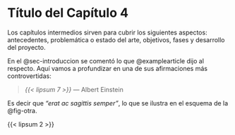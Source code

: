 # Título del Capítulo 4 {#sec-capitulo-cuatro}

\noindent Los capítulos intermedios sirven para cubrir los siguientes aspectos: antecedentes, problemática o estado del arte, objetivos, fases y desarrollo del proyecto.

En el @sec-introduccion se comentó lo que @examplearticle dijo al respecto.
Aquí vamos a profundizar en una de sus afirmaciones más controvertidas:

> *{{< lipsum 7 >}}* --- Albert Einstein

Es decir que _"erat ac sagittis semper"_, lo que se ilustra en el esquema de la @fig-otra.

{{< lipsum 2 >}}
